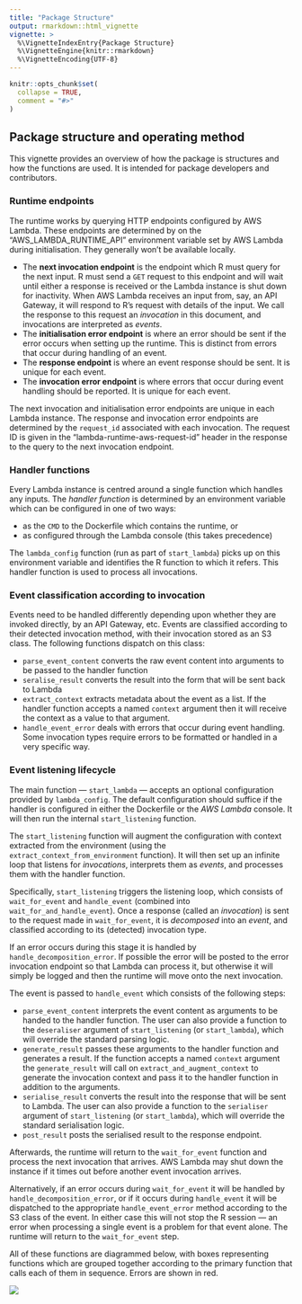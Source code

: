 ```yaml
---
title: "Package Structure"
output: rmarkdown::html_vignette
vignette: >
  %\VignetteIndexEntry{Package Structure}
  %\VignetteEngine{knitr::rmarkdown}
  %\VignetteEncoding{UTF-8}
---
```


```r
knitr::opts_chunk$set(
  collapse = TRUE,
  comment = "#>"
)
```

## Package structure and operating method

This vignette provides an overview of how the package is structures and how the
functions are used. It is intended for package developers and contributors.

### Runtime endpoints

The runtime works by querying HTTP endpoints configured by AWS Lambda.
These endpoints are determined by on the "AWS_LAMBDA_RUNTIME_API" environment
variable set by AWS Lambda during initialisation. They generally won't be
available locally.

* The **next invocation endpoint** is the endpoint which R must query for
  the next input. R must send a `GET` request to this endpoint and will wait
  until either a response is received or the Lambda instance is shut down for
  inactivity. When AWS Lambda receives an input from, say, an API Gateway, it
  will respond to R's request with details of the input. We call the response to
  this request an _invocation_ in this document, and invocations are interpreted
  as _events_.
* The **initialisation error endpoint** is where an error should be sent if
  the error occurs when setting up the runtime. This is distinct from errors 
  that occur during handling of an event.
* The **response endpoint** is where an event response should be sent. It is
  unique for each event.
* The **invocation error endpoint** is where errors that occur during event
  handling should be reported. It is unique for each event.

The next invocation and initialisation error endpoints are unique in each Lambda 
instance. The response and invocation error endpoints are determined by the
`request_id` associated with each invocation. The request ID is given in the
"lambda-runtime-aws-request-id" header in the response to the query to the
next invocation endpoint.

### Handler functions

Every Lambda instance is centred around a single function which handles any
inputs. The _handler function_ is determined by an environment variable which
can be configured in one of two ways:

* as the `CMD` to the Dockerfile which contains the runtime, or
* as configured through the Lambda console (this takes precedence)

The `lambda_config` function (run as part of `start_lambda`) picks up on this
environment variable and identifies the R function to which it refers. This
handler function is used to process all invocations.

### Event classification according to invocation

Events need to be handled differently depending upon whether they are invoked
directly, by an API Gateway, etc. Events are classified according to their
detected invocation method, with their invocation stored as an S3 class. The
following functions dispatch on this class:

* `parse_event_content` converts the raw event content into arguments to be
  passed to the handler function
* `seralise_result` converts the result into the form that will be sent back to
  Lambda
* `extract_context` extracts metadata about the event as a list. If the handler
  function accepts a named `context` argument then it will receive the context
  as a value to that argument.
* `handle_event_error` deals with errors that occur during event handling. Some 
  invocation types require errors to be formatted or handled in a very specific
  way.

### Event listening lifecycle

The main function --- `start_lambda` --- accepts an optional configuration
provided by `lambda_config`. The default configuration should suffice if the
handler is configured in either the Dockerfile or the _AWS Lambda_ console. It
will then run the internal `start_listening` function.

The `start_listening` function will augment the configuration with context
extracted from the environment (using the `extract_context_from_environment`
function). It will then set up an infinite loop that listens for _invocations_, interprets them as _events_, and processes them with the handler function. 

Specifically, `start_listening` triggers the listening loop, which consists of
`wait_for_event` and `handle_event` (combined into `wait_for_and_handle_event`).
Once a response (called an _invocation_) is sent to the request made in 
`wait_for_event`, it is _decomposed_ into an _event_, and classified according
to its (detected) invocation type.

If an error occurs during this stage it is handled by
`handle_decomposition_error`. If possible the error will be posted to the error invocation endpoint so that Lambda can process it, but otherwise it will simply
be logged and then the runtime will move onto the next invocation.

The event is passed to `handle_event` which consists of the following steps:

* `parse_event_content` interprets the event content as arguments to be handed
  to the handler function. The user can also provide a function to the
  `deseraliser` argument of `start_listening` (or `start_lambda`), which will
  override the standard parsing logic.
* `generate_result` passes these arguments to the handler function and generates
  a result. If the function accepts a named `context` argument the
  `generate_result` will call on `extract_and_augment_context` to generate the
  invocation context and pass it to the handler function in addition to the
  arguments.
* `serialise_result` converts the result into the response that will be sent to
  Lambda. The user can also provide a function to the `serialiser` argument of
  `start_listening` (or `start_lambda`), which will override the standard
  serialisation logic.
* `post_result` posts the serialised result to the response endpoint.

Afterwards, the runtime will return to the `wait_for_event` function and process
the next invocation that arrives. AWS Lambda may shut down the instance if it
times out before another event invocation arrives.

Alternatively, if an error occurs during `wait_for_event` it will be handled
by `handle_decomposition_error`, or if it occurs during `handle_event` it will
be dispatched to the appropriate `handle_event_error` method according to the S3
class of the event. In either case this will not stop the R session --- an error
when processing a single event is a problem for that event alone. The runtime
will return to the `wait_for_event` step.

All of these functions are diagrammed below, with boxes representing functions
which are grouped together according to the primary function that calls each
of them in sequence. Errors are shown in red.

![](start-listening.drawio.svg)
